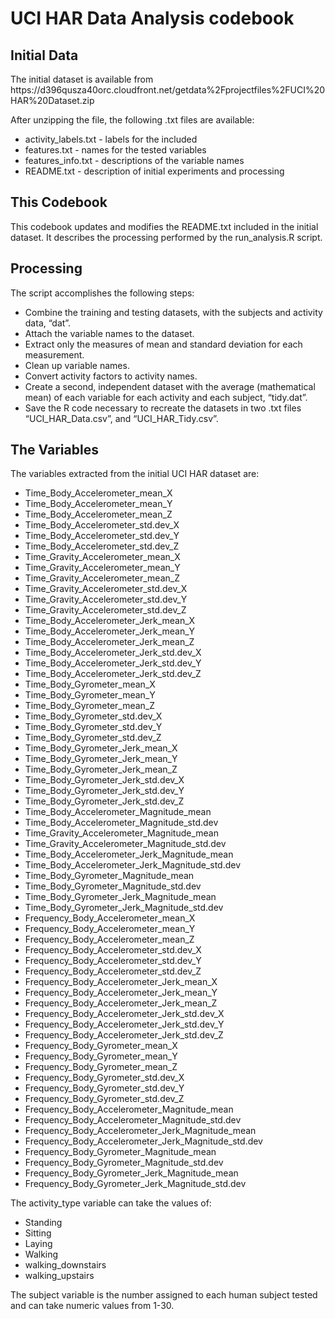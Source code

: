 # UCI HAR Data Analysis codebook

## Initial Data
The initial dataset is available from https://d396qusza40orc.cloudfront.net/getdata%2Fprojectfiles%2FUCI%20HAR%20Dataset.zip

After unzipping the file, the following .txt files are available:

* activity_labels.txt - labels for the included
* features.txt - names for the tested variables
* features_info.txt - descriptions of the variable names
* README.txt - description of initial experiments and processing

## This Codebook
This codebook updates and modifies the README.txt included in the initial dataset. It describes the processing performed by the run_analysis.R script.

## Processing
The script accomplishes the following steps:

* Combine the training and testing datasets, with the subjects and activity data, "dat".
* Attach the variable names to the dataset.
* Extract only the measures of mean and standard deviation for each measurement.
* Clean up variable names.
* Convert activity factors to activity names.
* Create a second, independent dataset with the average (mathematical mean) of each variable for each activity and each subject, "tidy.dat".
* Save the R code necessary to recreate the datasets in two .txt files "UCI_HAR_Data.csv", and "UCI_HAR_Tidy.csv".

## The Variables
The variables extracted from the initial UCI HAR dataset are:

* Time_Body_Accelerometer_mean_X
* Time_Body_Accelerometer_mean_Y
* Time_Body_Accelerometer_mean_Z
* Time_Body_Accelerometer_std.dev_X
* Time_Body_Accelerometer_std.dev_Y
* Time_Body_Accelerometer_std.dev_Z
* Time_Gravity_Accelerometer_mean_X
* Time_Gravity_Accelerometer_mean_Y
* Time_Gravity_Accelerometer_mean_Z
* Time_Gravity_Accelerometer_std.dev_X
* Time_Gravity_Accelerometer_std.dev_Y
* Time_Gravity_Accelerometer_std.dev_Z
* Time_Body_Accelerometer_Jerk_mean_X
* Time_Body_Accelerometer_Jerk_mean_Y
* Time_Body_Accelerometer_Jerk_mean_Z
* Time_Body_Accelerometer_Jerk_std.dev_X
* Time_Body_Accelerometer_Jerk_std.dev_Y
* Time_Body_Accelerometer_Jerk_std.dev_Z
* Time_Body_Gyrometer_mean_X
* Time_Body_Gyrometer_mean_Y
* Time_Body_Gyrometer_mean_Z
* Time_Body_Gyrometer_std.dev_X
* Time_Body_Gyrometer_std.dev_Y
* Time_Body_Gyrometer_std.dev_Z
* Time_Body_Gyrometer_Jerk_mean_X
* Time_Body_Gyrometer_Jerk_mean_Y
* Time_Body_Gyrometer_Jerk_mean_Z
* Time_Body_Gyrometer_Jerk_std.dev_X
* Time_Body_Gyrometer_Jerk_std.dev_Y
* Time_Body_Gyrometer_Jerk_std.dev_Z
* Time_Body_Accelerometer_Magnitude_mean
* Time_Body_Accelerometer_Magnitude_std.dev
* Time_Gravity_Accelerometer_Magnitude_mean
* Time_Gravity_Accelerometer_Magnitude_std.dev
* Time_Body_Accelerometer_Jerk_Magnitude_mean
* Time_Body_Accelerometer_Jerk_Magnitude_std.dev
* Time_Body_Gyrometer_Magnitude_mean
* Time_Body_Gyrometer_Magnitude_std.dev
* Time_Body_Gyrometer_Jerk_Magnitude_mean
* Time_Body_Gyrometer_Jerk_Magnitude_std.dev
* Frequency_Body_Accelerometer_mean_X
* Frequency_Body_Accelerometer_mean_Y
* Frequency_Body_Accelerometer_mean_Z
* Frequency_Body_Accelerometer_std.dev_X
* Frequency_Body_Accelerometer_std.dev_Y
* Frequency_Body_Accelerometer_std.dev_Z
* Frequency_Body_Accelerometer_Jerk_mean_X
* Frequency_Body_Accelerometer_Jerk_mean_Y
* Frequency_Body_Accelerometer_Jerk_mean_Z
* Frequency_Body_Accelerometer_Jerk_std.dev_X
* Frequency_Body_Accelerometer_Jerk_std.dev_Y
* Frequency_Body_Accelerometer_Jerk_std.dev_Z
* Frequency_Body_Gyrometer_mean_X
* Frequency_Body_Gyrometer_mean_Y
* Frequency_Body_Gyrometer_mean_Z
* Frequency_Body_Gyrometer_std.dev_X
* Frequency_Body_Gyrometer_std.dev_Y
* Frequency_Body_Gyrometer_std.dev_Z
* Frequency_Body_Accelerometer_Magnitude_mean
* Frequency_Body_Accelerometer_Magnitude_std.dev
* Frequency_Body_Accelerometer_Jerk_Magnitude_mean
* Frequency_Body_Accelerometer_Jerk_Magnitude_std.dev
* Frequency_Body_Gyrometer_Magnitude_mean
* Frequency_Body_Gyrometer_Magnitude_std.dev
* Frequency_Body_Gyrometer_Jerk_Magnitude_mean
* Frequency_Body_Gyrometer_Jerk_Magnitude_std.dev

The activity_type variable can take the values of:

* Standing
* Sitting
* Laying
* Walking
* walking_downstairs
* walking_upstairs

The subject variable is the number assigned to each human subject tested and can take numeric values from 1-30.